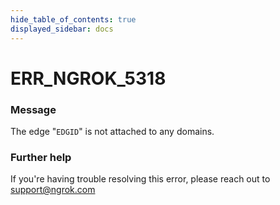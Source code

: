 ```yaml
---
hide_table_of_contents: true
displayed_sidebar: docs
---
```



# ERR_NGROK_5318

### Message

The edge "`EDGID`" is not attached to any domains.

<ErrorDetails error="err_ngrok_5318" />

### Further help

If you're having trouble resolving this error, please reach out to [support@ngrok.com](mailto:support@ngrok.com?subject=Help%20with%20ERR_NGROK_5318)
